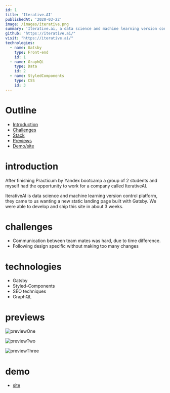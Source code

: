 ```yaml
---
id: 1
title: 'Iterative.AI'
publishedAt: '2020-03-22'
image: /images/iterative.png
summary: 'Iterative.ai, a data science and machine learning version control platform, came to us wanting a new static landing page built with Gatsby. With two other developers we were able to develop and ship this site in about 3 weeks.'
github: "https://iterative.ai/"
visit: "https://iterative.ai/"
technologies:
  - name: Gatsby
    type: Front-end
    id: 1
  - name: GraphQL
    type: Data
    id: 2
  - name: StyledComponents
    type: CSS
    id: 3
---
```



# Outline

- [Introduction](#introduction)
- [Challenges](#challenges)
- [Stack](#technologies)
- [Previews](#previews)
- [Demo/site](#demo)

# introduction

After finishing Practicum by Yandex bootcamp a group of 2 students and myself had the opportunity to work for a company called IterativeAI.

IterativeAI is data science and machine learning version control platform, they came to us wanting a new static landing page built with Gatsby. We were able to develop and ship this site in about 3 weeks.


# challenges
- Communication between team mates was hard, due to time difference.
- Following design specific without making too many changes

# technologies

- Gatsby
- Styled-Components
- SEO techniques 
- GraphQL


# previews

![previewOne](/images/iterative1.png)

![previewTwo](/images/iterative2.png)

![previewThree](/images/iterative3.png)



# demo
- [site](https://iterative.ai/)
